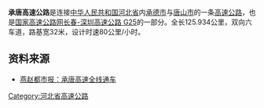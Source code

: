 {{expand|time=2010-11-13T15:25:01+00:00}}
{{refimprove|time=2010-11-13T15:25:01+00:00}}
'''承唐高速公路'''是连接[[中华人民共和国|中华人民共和国]][[河北省|河北省]]内[[承德市|承德市]]与[[唐山市|唐山市]]的一条[[高速公路|高速公路]]，也是[[国家高速公路网|国家高速公路网]][[长深高速公路|长春-深圳高速公路 G25]]的一部分。全长125.934公里，双向六车道，路基宽32米，设计时速80公里/小时。

==资料来源==
*[http://ts.yzdsb.com.cn/system/2010/11/08/010788579.shtml 燕赵都市报：承唐高速全线通车]{{dead link|date=2018年3月 |bot=InternetArchiveBot |fix-attempted=yes }}

{{河北省高速公路}}
[[Category:河北省高速公路|Category:河北省高速公路]]